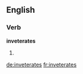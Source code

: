 ==English==

===Verb===
'''inveterates'''

# {{third-person singular of|[[inveterate]]}}

[[de:inveterates]]
[[fr:inveterates]]